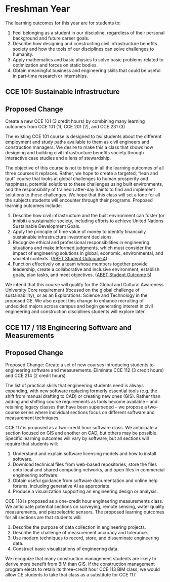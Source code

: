 # Freshman Year
The learning outcomes for this year are for students to: 

  1. Feel belonging as a student in our discipline, regardless of their personal background and future career goals.  
  2. Describe how designing and constructing civil infrastructure benefits society and how the tools of our disciplines can solve challenges to humanity. 
  3. Apply mathematics and basic physics to solve basic problems related to optimization and forces on static bodies. 
  4. Obtain meaningful business and engineering skills that could be useful in part-time research or internships. 

## CCE 101: Sustainable Infrastructure {#sec-sustainability}
::: {.callout-note}
## Proposed Change
Create a new CCE 101 (3 credit hours) by combining many learning outcomes from CCE 101 (1), CCE 201 (2), and CCE 231 (3)
:::

The existing CCE 101 course is designed to *tell* students about the different
employment and study paths available to them as civil engineers and construction
managers. We desire to make this a class that *shows* how designing and building
civil infrastructure benefits society through interactive case studies and a
lens of stewardship. 

The objective of this course is not to bring in all the learning outcomes of all
three courses it replaces. Rather, we hope to create a targeted, "lean and taut"
course that looks at global challenges to human prosperity and happiness,
potential solutions to these challenges using built environments, and the responsibility
of trained Latter-day Saints to find and implement solutions to these
challenges. We hope that this class will set a tone for all the subjects
students will encounter through their programs.  Proposed learning outcomes include: 

  1. Describe how civil infrastructure and the built environment can foster (or inhibit) a sustainable society, including efforts to achieve United Nations Sustainable Development Goals. 
  2. Apply the principle of time value of money to identify financially sustainable infrastructure investment decisions. 
  3. Recognize ethical and professional responsibilities in engineering situations and make informed judgments, which must consider the impact of engineering solutions in global, economic, environmental, and societal contexts. ([ABET Student Outcome 4](https://www.abet.org/accreditation/accreditation-criteria/criteria-for-accrediting-engineering-programs-2022-2023/#GC3))
  4. Function effectively on a team whose members together provide leadership, create a collaborative and inclusive environment, establish goals, plan tasks, and meet objectives. ([ABET Student Outcome 5](https://www.abet.org/accreditation/accreditation-criteria/criteria-for-accrediting-engineering-programs-2022-2023/#GC3))

We intend that this course will qualify for the Global and Cultural Awareness
University Core requirement (focused on the global challenge of sustainability),
or as an Explorations: Science and Technology in the proposed GE.  We also
expect this change to enhance recruiting of undecided majors across campus and
begin generating interest in civil engineering and construction disciplines
students will explore later.


## CCE 117 / 118 Engineering Software and Measurements 
::: {.callout-note}
## Proposed Change
Proposed Change: Create a set of new courses introducing students to engineering software and measurements. Eliminate CCE 112 (3 credit hours) and CCE 214 (2 credit hours)
:::

The list of practical skills that engineering students need is always expanding, with new software replacing formerly essential tools (e.g. the shift from manual drafting to CAD) or creating new ones (GIS). Rather than adding and shifting course requirements as tools become available – and retaining legacy classes that have been superseded – we propose a two-course series where individual sections focus on different software and measurement techniques. 

CCE 117 is proposed as a two-credit hour software class. We anticipate a section focused on GIS and another on CAD, but others may be possible. Specific learning outcomes will vary by software, but all sections will require that students will: 

  1. Understand and explain software licensing models and how to install software. 
  2. Download technical files from web-based repositories, store the files onto local and shared computing networks, and open files in commercial engineering software. 
  3. Obtain useful guidance from software documentation and online help forums, including generative AI as appropriate. 
  4. Produce a visualization supporting an engineering design or analysis. 

CCE 118 is proposed as a one-credit hour engineering measurements class. We anticipate potential sections on surveying, remote sensing, water quality measurements, and piezoelectric sensors. The proposed learning outcomes for all sections are that students will: 

  1. Describe the purpose of data collection in engineering projects. 
  2. Describe the challenge of measurement accuracy and tolerance. 
  3. Use modern techniques to record, store, and disseminate engineering data. 
  4. Construct basic visualizations of engineering data. 

We recognize that many construction management students are likely to derive more benefit from BIM than GIS. If the construction management program elects to retain its three-credit hour CCE 113 BIM class, we would allow CE students to take that class as a substitute for CCE 117. 